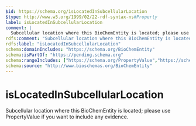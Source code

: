```yaml
---
$id: https://schema.org/isLocatedInSubcellularLocation
$type: http://www.w3.org/1999/02/22-rdf-syntax-ns#Property
label: isLocatedInSubcellularLocation
comment: |
  Subcellular location where this BioChemEntity is located; please use PropertyValue if you want to include any evidence.
rdfs:comment: "Subcellular location where this BioChemEntity is located; please use PropertyValue if you want to include any evidence."
rdfs:label: "isLocatedInSubcellularLocation"
schema:domainIncludes: "https://schema.org/BioChemEntity"
schema:isPartOf: "https://pending.schema.org"
schema:rangeIncludes: ["https://schema.org/PropertyValue","https://schema.org/URL","https://schema.org/DefinedTerm"]
schema:source: "http://www.bioschemas.org/BioChemEntity"
---
```


# isLocatedInSubcellularLocation

Subcellular location where this BioChemEntity is located; please use PropertyValue if you want to include any evidence.

